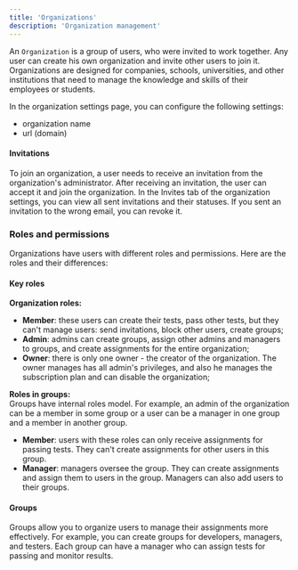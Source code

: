 ```yaml
---
title: 'Organizations'
description: 'Organization management'
---
```


An `Organization` is a group of users, who were invited to work together.
Any user can create his own organization and invite other users to join it.
Organizations are designed for companies, schools, universities, and other institutions that need to manage the knowledge and skills of their employees or students.

In the organization settings page, you can configure the following settings:
 - organization name
 - url (domain)

#### Invitations
To join an organization, a user needs to receive an invitation from the organization's administrator.
After receiving an invitation, the user can accept it and join the organization.
In the Invites tab of the organization settings, you can view all sent invitations and their statuses. If you sent an invitation to the wrong email, you can revoke it.

### Roles and permissions
Organizations have users with different roles and permissions. Here are the roles and their differences:

#### Key roles
**Organization roles:**
 - **Member**: these users can create their tests, pass other tests, but they can't manage users: send invitations, block other users, create groups;
 - **Admin**: admins can create groups, assign other admins and managers to groups, and create assignments for the entire organization;
 - **Owner**: there is only one owner - the creator of the organization. The owner manages has all admin's privileges, and also he manages the subscription plan and can disable the organization;

**Roles in groups:**  
Groups have internal roles model. For example, an admin of the organization can be a member in some group or a user can be a manager in one group and a member in another group.
 - **Member**: users with these roles can only receive assignments for passing tests. They can't create assignments for other users in this group.
 - **Manager**: managers oversee the group. They can create assignments and assign them to users in the group. Managers can also add users to their groups.

#### Groups
Groups allow you to organize users to manage their assignments more effectively.
For example, you can create groups for developers, managers, and testers. Each group can have a manager who can assign tests for passing and monitor results.

